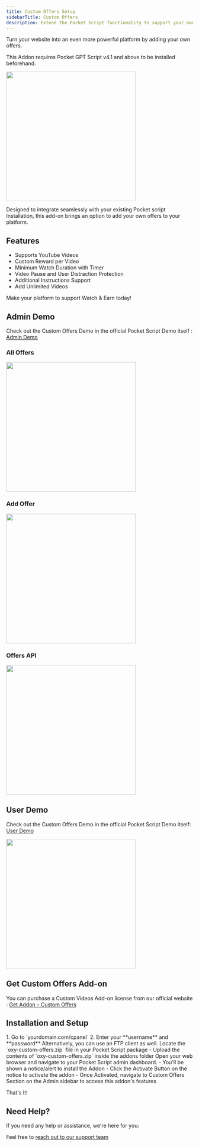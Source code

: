 ```yaml
---
title: Custom Offers Setup
sidebarTitle: Custom Offers
description: Extend the Pocket Script functionality to support your own/custom Offers feature.
---
```


Turn your website into an even more powerful platform by adding your own offers.

This Addon requires Pocket GPT Script v4.1 and above to be installed beforehand.

<img height="350" src="/images/add-on-custom-offers-inline.png" />

Designed to integrate seamlessly with your existing Pocket script Installation, this add-on brings an option to add your own offers to your platform.

## Features
- Supports YouTube Videos
- Custom Reward per Video
- Minimum Watch Duration with Timer 
- Video Pause and User Distraction Protection
- Additional Instructions Support 
- Add Unlimited Videos

Make your platform to support Watch & Earn today!

## Admin Demo

Check out the Custom Offers Demo in the official Pocket Script Demo itself : [Admin Demo](https://pocket.droidoxy.com/admin/custom-offers.php)

### All Offers
<img height="350" src="/images/add-on-co-admin-1.png" />

### Add Offer
<img height="350" src="/images/add-on-co-admin-2.png" />

### Offers API
<img height="350" src="/images/add-on-co-admin-3.png" />


## User Demo

Check out the Custom Offers Demo in the official Pocket Script Demo itself: [User Demo](https://pocket.droidoxy.com/dashboard/index.php)

<img height="350" src="/images/add-on-co-user-1.png" />

## Get Custom Offers Add-on

You can purchase a Custom Videos Add-on license from our official website : [Get Addon – Custom Offers](https://www.droidoxy.com/item/custom-offers/)

## Installation and Setup

<Steps>
  <Step title="Log in to your Hosting/cPanel">
    1. Go to `yourdomain.com/cpanel`
    2. Enter your **username** and **password**
    Alternatively, you can use an FTP client as well.
  </Step>

  <Step title="Upload the Files">
    Locate the `oxy-custom-offers.zip` file in your Pocket Script package
      - Upload the contents of `oxy-custom-offers.zip` inside the addons folder
  </Step>

  <Step title="Log in to Pocket Admin Interface">
    Open your web browser and navigate to your Pocket Script admin dashboard.
      - You'll be shown a notice/alert to install the Addon
      - Click the Activate Button on the notice to activate the addon
      - Once Activated, navigate to Custom Offers Section on the Admin sidebar to access this addon's features
  </Step>
</Steps>

That's It!

## Need Help?

If you need any help or assistance, we're here for you:

Feel free to [reach out to our support team](https://droidoxy.com/support/)
